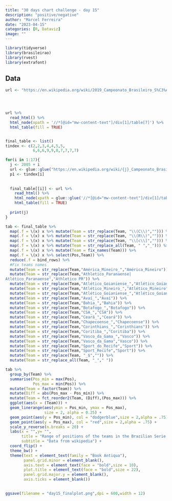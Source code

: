 ```yaml
---
title: "30 days chart challenge - day 15"
description: "positive/negative"
author: "Marcel Ferreira"
date: "2023-04-15"
categories: [R, Dataviz]
image: ""
---
```


```r
library(tidyverse)
library(brasileirao)
library(rvest)
library(extrafont)
```

## Data

```r
url <- "https://en.wikipedia.org/wiki/2019_Campeonato_Brasileiro_S%C3%A9rie_A"




url %>% 
  read_html() %>% 
  html_node(xpath = '//*[@id="mw-content-text"]/div[1]/table[7]') %>% 
  html_table(fill = TRUE)


final_table <- list()
tindex <- c(2,2,3,4,4,5,5,
            6,6,6,9,9,8,7,7,7,7)

for(i in 1:17){
  j <- 2005 + i
  url <- glue::glue("https://en.wikipedia.org/wiki/{j}_Campeonato_Brasileiro_S%C3%A9rie_A")
  p1 <- tindex[i]
  
  
  final_table[[i]] <- url %>% 
    read_html() %>% 
    html_node(xpath = glue::glue('//*[@id="mw-content-text"]/div[1]/table[{p1}]')) %>% 
    html_table(fill = TRUE)
  
  print(j)
}
```

```r
tab <- final_table %>%
  map(.f = \(x) x %>% mutate(Team = str_replace(Team, "\\(C\\)",""))) %>%
  map(.f = \(x) x %>% mutate(Team = str_replace(Team, "\\(R\\)",""))) %>%
  map(.f = \(x) x %>% mutate(Team = str_replace(Team, "\\[c\\]",""))) %>%
  map(.f = \(x) x %>% mutate(Team = str_replace_all(Team, " ","_"))) %>%
  map(.f = \(x) x %>% mutate(Team = fix_names(Team))) %>%
  map(.f = \(x) x %>% select(Pos,Team)) %>%
  reduce(.f = bind_rows) %>%
  #Fix teams names
  mutate(Team = str_replace(Team,"América_Mineiro_","América_Mineiro")) %>%
  mutate(Team = str_replace(Team,"Athletico_Paranaense|	
Atlético_Paranaense","Athletico PR")) %>%
  mutate(Team = str_replace(Team,"Atlético_Goianiense_","Atlético_Goianiense")) %>%
  mutate(Team = str_replace(Team,"Atlético_Mineiro_","Atlético_Mineiro")) %>%
  mutate(Team = str_replace(Team,"Atlético_Goianiense_","Atlético_Goianiense")) %>%
  mutate(Team = str_replace(Team,"Avaí_","Avaí")) %>%
  mutate(Team = str_replace(Team,"Bahia_","Bahia")) %>%
  mutate(Team = str_replace(Team,"Botafogo_","Botafogo")) %>%
  mutate(Team = str_replace(Team,"CSA_","CSA")) %>%
  mutate(Team = str_replace(Team,"Ceará_","Ceará")) %>%
  mutate(Team = str_replace(Team,"Chapecoense_","Chapecoense")) %>%
  mutate(Team = str_replace(Team,"Corinthians_","Corinthians")) %>%
  mutate(Team = str_replace(Team,"Coritiba_","Coritiba")) %>%
  mutate(Team = str_replace(Team,"Vasco_da_Gama_","Vasco")) %>%
  mutate(Team = str_replace(Team,"Vasco_da_Gama","Vasco")) %>%
  mutate(Team = str_replace(Team,"Sport_do_Recife","Sport")) %>%
  mutate(Team = str_replace(Team,"Sport_Recife","Sport")) %>%
  mutate(Team = str_replace(Team, "_$","")) %>%
  mutate(Team = str_replace_all(Team, "_"," "))
```

```r
tab %>%
  group_by(Team) %>%
  summarise(Pos_min = max(Pos),
            Pos_max = min(Pos)) %>%
  mutate(Team = factor(Team)) %>%
  mutate(Diff = abs(Pos_max - Pos_min)) %>%
  mutate(Team = fct_reorder2(Team, (Diff),(Pos_max))) %>%
  ggplot(aes(x = (Team))) +
  geom_linerange(aes(ymin = Pos_min, ymax = Pos_max),
                 size = 2, alpha = 0.25) +
  geom_point(aes(y = Pos_min), col = "dodgerblue",size = 2,alpha = .75) +
  geom_point(aes(y = Pos_max), col = "red",size = 2,alpha = .75) +
  scale_y_reverse(n.breaks = 20) +
  labs(x = "",y= "",
       title = "Range of positions of the teams in the Brazilian Serie A (2006~2022).",
       subtitle = "Data from wikipedia") +
  coord_flip() +
  theme_bw() +
  theme(text = element_text(family = "Book Antiqua"),
        panel.grid.minor = element_blank(),
        axis.text = element_text(face = "bold",size = 10),
        plot.title = element_text(face = "bold",size = 22),
        panel.grid.major.y = element_blank(),
        axis.ticks = element_blank())
  


```

```r
ggsave(filename = "day15_finalplot.png",dpi = 600,width = 12)
```
